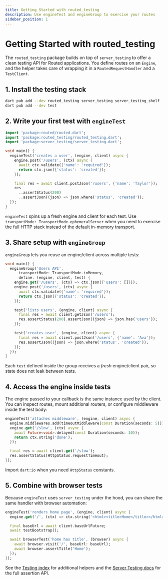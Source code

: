 ```yaml
---
title: Getting Started with routed_testing
description: Use engineTest and engineGroup to exercise your routes
sidebar_position: 1
---
```


# Getting Started with routed_testing

The `routed_testing` package builds on top of `server_testing` to offer a clean testing API for Routed applications. You define routes on an `Engine`, and the helper takes care of wrapping it in a `RoutedRequestHandler` and a `TestClient`.

## 1. Install the testing stack

```bash
dart pub add --dev routed_testing server_testing server_testing_shelf
dart pub add --dev test
```

## 2. Write your first test with `engineTest`

```dart
import 'package:routed/routed.dart';
import 'package:routed_testing/routed_testing.dart';
import 'package:server_testing/server_testing.dart';

void main() {
  engineTest('creates a user', (engine, client) async {
    engine.post('/users', (ctx) async {
      await ctx.validate({'name': 'required'});
      return ctx.json({'status': 'created'});
    });

    final res = await client.postJson('/users', {'name': 'Taylor'});
    res
      ..assertStatus(200)
      ..assertJson((json) => json.where('status', 'created'));
  });
}
```

`engineTest` spins up a fresh engine and client for each test. Use `transportMode: TransportMode.ephemeralServer` when you need to exercise the full HTTP stack instead of the default in-memory transport.

## 3. Share setup with `engineGroup`

`engineGroup` lets you reuse an engine/client across multiple tests:

```dart
void main() {
  engineGroup('Users API',
      transportMode: TransportMode.inMemory,
      define: (engine, client, test) {
    engine.get('/users', (ctx) => ctx.json({'users': []}));
    engine.post('/users', (ctx) async {
      await ctx.validate({'name': 'required'});
      return ctx.json({'status': 'created'});
    });

    test('lists users', (engine, client) async {
      final res = await client.getJson('/users');
      res.assertStatus(200).assertJson((json) => json.has('users'));
    });

    test('creates user', (engine, client) async {
      final res = await client.postJson('/users', {'name': 'Ava'});
      res.assertJson((json) => json.where('status', 'created'));
    });
  });
}
```

Each `test` defined inside the group receives a *fresh* engine/client pair, so state does not leak between tests.

## 4. Access the engine inside tests

The engine passed to your callback is the same instance used by the client. You can inspect routes, mount additional routers, or configure middleware inside the test body:

```dart
engineTest('attaches middleware', (engine, client) async {
  engine.middlewares.add(timeoutMiddleware(const Duration(seconds: 5)));
  engine.get('/slow', (ctx) async {
    await Future<void>.delayed(const Duration(seconds: 10));
    return ctx.string('done');
  });

  final res = await client.get('/slow');
  res.assertStatus(HttpStatus.requestTimeout);
});
```

Import `dart:io` when you need `HttpStatus` constants.

## 5. Combine with browser tests

Because `engineTest` uses `server_testing` under the hood, you can share the same handler with browser automation:

```dart
engineTest('renders home page', (engine, client) async {
  engine.get('/', (ctx) => ctx.string('<html><title>Home</title></html>'));

  final baseUrl = await client.baseUrlFuture;
  await testBootstrap();

  await browserTest('home has title', (browser) async {
    await browser.visit('/', baseUrl: baseUrl);
    await browser.assertTitle('Home');
  });
});
```

See the [Testing index](/docs/routed/testing/overview) for additional helpers and the [Server Testing docs](/docs/server-testing/) for the full assertion API.
